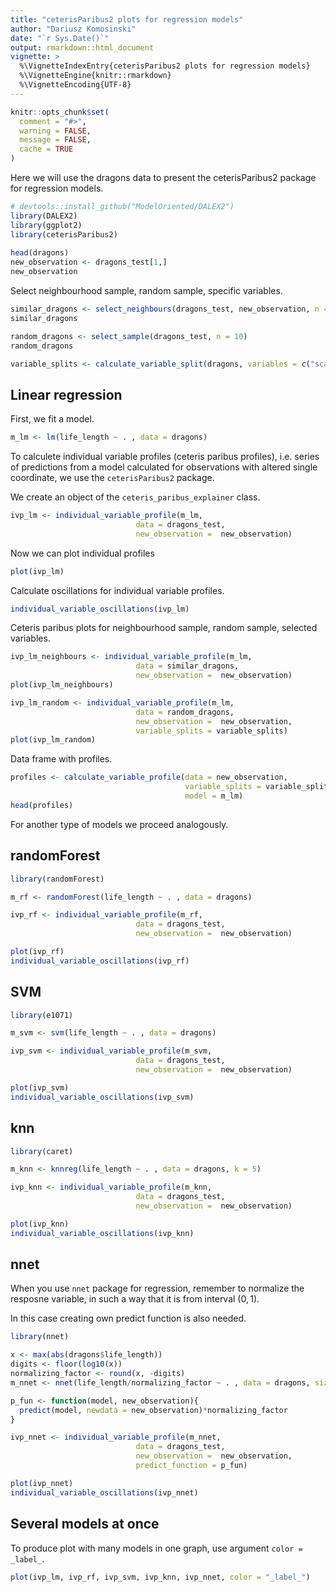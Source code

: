 ```yaml
---
title: "ceterisParibus2 plots for regression models"
author: "Dariusz Komosinski"
date: "`r Sys.Date()`"
output: rmarkdown::html_document
vignette: >
  %\VignetteIndexEntry{ceterisParibus2 plots for regression models}
  %\VignetteEngine{knitr::rmarkdown}
  %\VignetteEncoding{UTF-8}
---
```


```r
knitr::opts_chunk$set(
  comment = "#>",
  warning = FALSE,
  message = FALSE,
  cache = TRUE
)
```

Here we will use the dragons data to present the ceterisParibus2 package for regression models.

```r
# devtools::install_github("ModelOriented/DALEX2")
library(DALEX2)
library(ggplot2)
library(ceterisParibus2)
  
head(dragons)
new_observation <- dragons_test[1,]
new_observation
```

Select neighbourhood sample, random sample, specific variables.

```r
similar_dragons <- select_neighbours(dragons_test, new_observation, n = 10)
similar_dragons

random_dragons <- select_sample(dragons_test, n = 10)
random_dragons

variable_splits <- calculate_variable_split(dragons, variables = c("scars", "weight"))
```


## Linear regression

First, we fit a model.

```r
m_lm <- lm(life_length ~ . , data = dragons)
```

To calculete individual variable profiles (ceteris paribus profiles), i.e. series of predictions from a model calculated for observations with altered single coordinate, we use the `ceterisParibus2` package.

We create an object of the `ceteris_paribus_explainer` class.

```r
ivp_lm <- individual_variable_profile(m_lm,
                            data = dragons_test,
                            new_observation =  new_observation)
```

Now we can plot individual profiles
```r
plot(ivp_lm)
```

Calculate oscillations for individual variable profiles.

```r
individual_variable_oscillations(ivp_lm)
```

Ceteris paribus plots for neighbourhood sample, random sample, selected variables.

```r
ivp_lm_neighbours <- individual_variable_profile(m_lm,
                            data = similar_dragons,
                            new_observation =  new_observation)
plot(ivp_lm_neighbours)

ivp_lm_random <- individual_variable_profile(m_lm,
                            data = random_dragons,
                            new_observation =  new_observation,
                            variable_splits = variable_splits)
plot(ivp_lm_random)
```

Data frame with profiles.

```r
profiles <- calculate_variable_profile(data = new_observation,
                                       variable_splits = variable_splits,
                                       model = m_lm)
head(profiles)
```

For another type of models we proceed analogously.

## randomForest

```r
library(randomForest)

m_rf <- randomForest(life_length ~ . , data = dragons)

ivp_rf <- individual_variable_profile(m_rf,
                            data = dragons_test,
                            new_observation =  new_observation)

plot(ivp_rf)
individual_variable_oscillations(ivp_rf)
```

## SVM

```r
library(e1071)

m_svm <- svm(life_length ~ . , data = dragons)

ivp_svm <- individual_variable_profile(m_svm,
                            data = dragons_test,
                            new_observation =  new_observation)

plot(ivp_svm)
individual_variable_oscillations(ivp_svm)
```

## knn

```r
library(caret)

m_knn <- knnreg(life_length ~ . , data = dragons, k = 5)

ivp_knn <- individual_variable_profile(m_knn,
                            data = dragons_test,
                            new_observation =  new_observation)

plot(ivp_knn)
individual_variable_oscillations(ivp_knn)
```

## nnet

When you use `nnet` package for regression, remember to normalize the resposne variable, in such a way that it is from interval $(0,1)$.

In this case creating own predict function is also needed.

```r
library(nnet)

x <- max(abs(dragons$life_length))
digits <- floor(log10(x))
normalizing_factor <- round(x, -digits)
m_nnet <- nnet(life_length/normalizing_factor ~ . , data = dragons, size = 10, linout = TRUE)

p_fun <- function(model, new_observation){
  predict(model, newdata = new_observation)*normalizing_factor
}

ivp_nnet <- individual_variable_profile(m_nnet,
                            data = dragons_test,
                            new_observation =  new_observation,
                            predict_function = p_fun)

plot(ivp_nnet)
individual_variable_oscillations(ivp_nnet)
```

## Several models at once

To produce plot with many models in one graph, use argument `color = _label_`.

```r
plot(ivp_lm, ivp_rf, ivp_svm, ivp_knn, ivp_nnet, color = "_label_")
```


<!-- ## lightGBM -->

<!-- ```{r} -->


<!-- ``` -->
